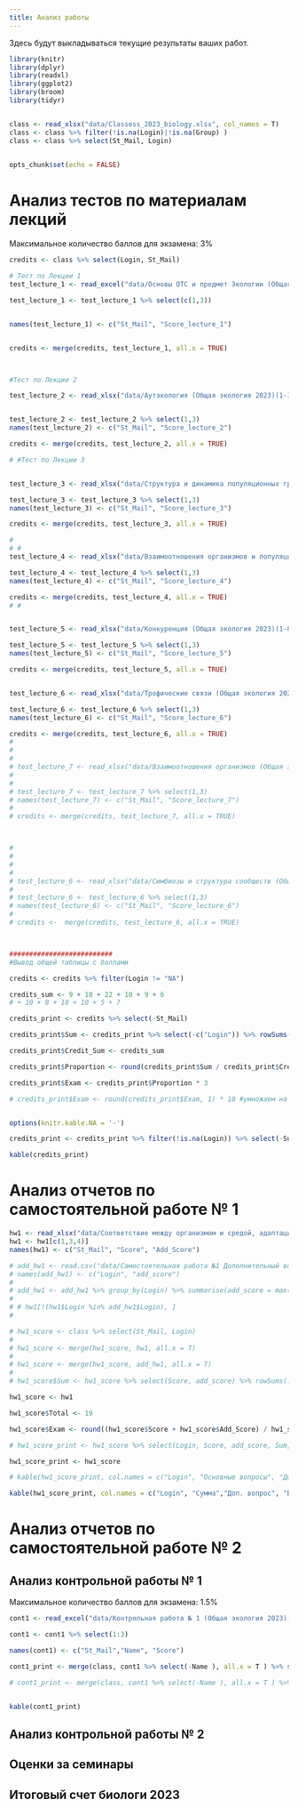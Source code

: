 ```yaml
---
title: Анализ работы
---
```


Здесь будут выкладываться текущие результаты ваших работ.




```r
library(knitr)
library(dplyr)
library(readxl)
library(ggplot2)
library(broom)
library(tidyr)


class <- read_xlsx("data/Classess_2023_biology.xlsx", col_names = T)
class <- class %>% filter(!is.na(Login)|!is.na(Group) )
class <- class %>% select(St_Mail, Login)


opts_chunk$set(echo = FALSE)

```



# **Анализ тестов по материалам лекций**

Максимальное количество баллов для экзамена: 3%



```r

credits <- class %>% select(Login, St_Mail)

# Тест по Лекции 1
test_lecture_1 <- read_excel("data/Основы ОТС и предмет Экологии (Общая экология 2023)(1-110).xlsx")

test_lecture_1 <- test_lecture_1 %>% select(c(1,3))


names(test_lecture_1) <- c("St_Mail", "Score_lecture_1")


credits <- merge(credits, test_lecture_1, all.x = TRUE)



#Тест по Лекции 2

test_lecture_2 <- read_xlsx("data/Аутэкология (Общая экология 2023)(1-108).xlsx")


test_lecture_2 <- test_lecture_2 %>% select(1,3)
names(test_lecture_2) <- c("St_Mail", "Score_lecture_2")

credits <- merge(credits, test_lecture_2, all.x = TRUE)

# #Тест по Лекции 3


test_lecture_3 <- read_xlsx("data/Структура и динамика популяционных группировок (Общая экология 2023)(1-103).xlsx")

test_lecture_3 <- test_lecture_3 %>% select(1,3)
names(test_lecture_3) <- c("St_Mail", "Score_lecture_3")

credits <- merge(credits, test_lecture_3, all.x = TRUE)

# 
# #
test_lecture_4 <- read_xlsx("data/Взаимоотношения организмов и популяций (Общая экология 2023)(1-98).xlsx")

test_lecture_4 <- test_lecture_4 %>% select(1,3)
names(test_lecture_4) <- c("St_Mail", "Score_lecture_4")

credits <- merge(credits, test_lecture_4, all.x = TRUE)
# #


test_lecture_5 <- read_xlsx("data/Конкуренция (Общая экология 2023)(1-89).xlsx")

test_lecture_5 <- test_lecture_5 %>% select(1,3)
names(test_lecture_5) <- c("St_Mail", "Score_lecture_5")

credits <- merge(credits, test_lecture_5, all.x = TRUE)


test_lecture_6 <- read_xlsx("data/Трофические связи (Общая экология 2023)(1-100).xlsx")

test_lecture_6 <- test_lecture_6 %>% select(1,3)
names(test_lecture_6) <- c("St_Mail", "Score_lecture_6")

credits <- merge(credits, test_lecture_6, all.x = TRUE)
# 
# 
# 
# test_lecture_7 <- read_xlsx("data/Взаимоотношения организмов (Общая экология для биоинженеров 2023)(1-10).xlsx")
# 
# 
# test_lecture_7 <- test_lecture_7 %>% select(1,3)
# names(test_lecture_7) <- c("St_Mail", "Score_lecture_7")
# 
# credits <- merge(credits, test_lecture_7, all.x = TRUE)



#
#
#
#
# test_lecture_6 <- read_xlsx("data/Симбиозы и структура сообществ (Общая экология 2022)(1-64).xlsx")
#
# test_lecture_6 <- test_lecture_6 %>% select(1,3)
# names(test_lecture_6) <- c("St_Mail", "Score_lecture_6")
#
# credits <-  merge(credits, test_lecture_6, all.x = TRUE)



##########################
#Вывод общей таблицы с баллами

credits <- credits %>% filter(Login != "NA")

credits_sum <- 9 + 10 + 22 + 10 + 9 + 6
# + 10 + 8 + 10 + 10 + 5 + 7

credits_print <- credits %>% select(-St_Mail)

credits_print$Sum <- credits_print %>% select(-c("Login")) %>% rowSums(na.rm=TRUE)

credits_print$Credit_Sum <- credits_sum

credits_print$Proportion <- round(credits_print$Sum / credits_print$Credit_Sum, 2)

credits_print$Exam <- credits_print$Proportion * 3

# credits_print$Exam <- round(credits_print$Exam, 1) * 10 #умножаем на это число, так как от каждой из 8 лекций приходит 10/8 финальной оценки



```



<!-- **Состояние индивидуального счета студентов** -->

```r

options(knitr.kable.NA = '-')

credits_print <- credits_print %>% filter(!is.na(Login)) %>% select(-Sum, -Credit_Sum)

kable(credits_print)


```




# **Анализ отчетов по самостоятельной работе № 1**


```r

hw1 <- read_xlsx("data/Соответствие между организмом и средой, адаптации (Общая экология 2023)(1-98).xlsx")
hw1 <- hw1[c(1,3,4)]
names(hw1) <- c("St_Mail", "Score", "Add_Score")

# add_hw1 <- read.csv("data/Самостоятельная работа №1 Дополнительный вопрос.csv", header = T)
# names(add_hw1) <- c("Login", "add_score")
#
# add_hw1 <- add_hw1 %>% group_by(Login) %>% summarise(add_score = max(add_score))
#
# # hw1[!(hw1$Login %in% add_hw1$Login), ]
#

# hw1_score <- class %>% select(St_Mail, Login)
#
# hw1_score <- merge(hw1_score, hw1, all.x = T)
#
# hw1_score <- merge(hw1_score, add_hw1, all.x = T)
#
# hw1_score$Sum <- hw1_score %>% select(Score, add_score) %>% rowSums(., na.rm = T)

hw1_score <- hw1

hw1_score$Total <- 19

hw1_score$Exam <- round((hw1_score$Score + hw1_score$Add_Score) / hw1_score$Total * 1.5, 1)

# hw1_score_print <- hw1_score %>% select(Login, Score, add_score, Sum, Exam)

hw1_score_print <- hw1_score

# kable(hw1_score_print, col.names = c("Login", "Основные вопросы", "Доп. вопр. 1", "Сумма",  "% от экзаменационной оценки"))

kable(hw1_score_print, col.names = c("Login", "Сумма","Доп. вопрос", "Всего вопросов",  "% от экзаменационной оценки"))


```

<!-- <br> -->
<!-- <br> -->


# **Анализ отчетов по самостоятельной работе № 2**


<!-- ```{r,  echo=FALSE, message=FALSE, warning=FALSE} -->

<!-- hw2 <- read_xlsx("data/Самостоятельная работа № 2 (Общая экология 2021)(1-89).xlsx") -->
<!-- hw2 <- hw2 %>% select(1, 3) -->
<!-- names(hw2) <- c("Login", "Score") -->


<!-- # add_hw1 <- read.csv("data/Самостоятельная работа №1 Дополнительный вопрос.csv", header = T) -->
<!-- # names(add_hw1) <- c("Login", "add_score") -->
<!-- #  -->
<!-- # add_hw1 <- add_hw1 %>% group_by(Login) %>% summarise(add_score = max(add_score)) -->
<!-- #  -->
<!-- # # hw1[!(hw1$Login %in% add_hw1$Login), ] -->
<!-- #  -->

<!-- # hw1_score <- class %>% select(St_Mail, Login) -->
<!-- #  -->
<!-- # hw1_score <- merge(hw1_score, hw1, all.x = T) -->
<!-- #  -->
<!-- # hw1_score <- merge(hw1_score, add_hw1, all.x = T) -->
<!-- #  -->
<!-- # hw1_score$Sum <- hw1_score %>% select(Score, add_score) %>% rowSums(., na.rm = T) -->

<!-- hw2_score <- hw2 -->

<!-- hw2_score$Total <- 18 -->

<!-- hw2_score$Exam <- round(hw2_score$Score / hw2_score$Total, 1) -->

<!-- # hw1_score_print <- hw1_score %>% select(Login, Score, add_score, Sum, Exam) -->

<!-- hw2_score_print <- hw2_score  -->

<!-- # kable(hw1_score_print, col.names = c("Login", "Основные вопросы", "Доп. вопр. 1", "Сумма",  "% от экзаменационной оценки")) -->

<!-- kable(hw2_score_print, col.names = c("Login", "Сумма", "Всего вопросов",  "% от экзаменационной оценки")) -->


<!-- ``` -->

<!-- <br> -->
<!-- <br> -->



## **Анализ контрольной работы № 1**

Максимальное количество баллов для экзамена: 1.5%

```r

cont1 <- read_excel("data/Контрольная работа № 1 (Общая экология 2023)(1-111) (1).xlsx")

cont1 <- cont1 %>% select(1:3)

names(cont1) <- c("St_Mail","Name", "Score")

cont1_print <- merge(class, cont1 %>% select(-Name ), all.x = T ) %>% select(-St_Mail) %>% mutate(Exam = round(Score / 22 * 1.5, 1) )

# cont1_print <- merge(class, cont1 %>% select(-Name ), all.x = T ) %>% select(-St_Mail) %>% mutate(Exam = round(Score / 19 * 3, 1) )


kable(cont1_print)


```




## **Анализ контрольной работы № 2**


<!-- Максимальное количество баллов для экзамена 3% -->



<!-- ```{r,  echo=FALSE, message=FALSE, warning=FALSE} -->

<!-- # cont1 <- read_excel("data/Control_work_1_biotech.xlsx") -->

<!-- cont2 <- read_excel("data/Контрольная работа № 2 (Общая экология для биоинженеров 2023)(1-10).xlsx") -->

<!-- cont2 <- cont2 %>% select(1:3) -->

<!-- names(cont2) <- c("St_Mail",  "Name", "Score") -->

<!-- cont2_print <- merge(class, cont2 %>% select(-Name ), all.x = TRUE ) %>% select(-St_Mail) %>% mutate(Exam = round(Score / 9*3, 1)) -->

<!-- kable(cont2_print) -->


<!-- ``` -->






<!-- ## **Анализ самостоятельной работы № 1** -->

<!-- Максимальное количество баллов для экзамена 1.5% -->



<!-- ```{r,  echo=FALSE, message=FALSE, warning=FALSE, eval=FALSE} -->

<!-- hw1 <- read_excel("data/Тест по самостоятельной работе №1 (Общая экология 2022)(1-98).xlsx") -->

<!-- hw1_score <- hw1 -->

<!-- names(hw1_score) <- c("St_Mail","Name", "Score") -->


<!-- hw1_score <- merge(class, hw1_score) %>% select(-c(St_Mail, Name)) -->


<!-- hw1_score$Total <- hw1_score$Score / 15 * 1.5 -->


<!-- hw1_score$Exam <- round(hw1_score$Total, 1) -->



<!-- hw1_score_print <- hw1_score %>% select(-Total) -->

<!-- kable(hw1_score_print, col.names = c("Login", "Score", "Exam")) -->


<!-- ``` -->




<!-- ## **Анализ самостоятельной работы № 2** -->

<!-- Максимальное количество баллов для экзамена 1.5% -->





<!-- ```{r,  echo=FALSE, message=FALSE, warning=FALSE, eval=FALSE} -->

<!-- hw2 <- read_excel("data/Самостоятельная работа № 2 (Общая экология 2021) (Общая экология 2022)(1-78).xlsx") -->

<!-- hw2_score <- hw2 -->

<!-- names(hw2_score) <- c("St_Mail","Name", "Score") -->


<!-- hw2_score <- merge(class, hw2_score) %>% select(-c(St_Mail, Name)) -->


<!-- hw2_score$Total <- hw2_score$Score / 21 * 1.5 -->


<!-- hw2_score$Exam <- round(hw2_score$Total, 1) -->



<!-- hw2_score_print <- hw2_score %>% select(-Total) -->

<!-- kable(hw2_score_print, col.names = c("Login", "Score", "Exam")) -->


<!-- ``` -->



## **Оценки за семинары**

<!-- Максимальное количество баллов для экзамена 16% -->

<!-- ```{r warning = FALSE} -->

<!-- sem <- read_excel("data/Seminars_2023_biotech.xlsx", na = "NA") -->

<!-- sem <- sem %>% select(Login, Seminar_1, Seminar_2) -->

<!-- sem_print <- merge(class, sem, all.x = TRUE ) %>% select(Login, Seminar_1, Seminar_2) %>% rowwise() %>% mutate(Exam = sum(Seminar_1 * 8,  Seminar_2 * 8, na.rm = T) ) %>% filter(Exam != 0) -->

<!-- ``` -->

<!-- ```{r } -->
<!-- kable(sem_print) -->


<!-- ``` -->





<!-- ## **Семинар-конференция № 2** -->


<!-- ```{r} -->

<!-- sem_2 <- read_excel("data/Conference_seminar_2.xlsx") -->

<!-- sem_2_print <- merge(class, sem_2) %>% select(-St_Mail) %>% mutate(Exam = Presentation + Presence + Speech + Bonus) -->

<!-- ``` -->

<!-- ```{r} -->
<!-- kable(sem_2_print) -->

<!-- ``` -->



<!-- ## **Результаты семинаров** -->

<!-- Семинары приносят в экзаменационную оценку 27% -->

<!-- **Коллеги!** -->

<!-- Оценки, которые вы видите ниже, это результат автоматической обработки базы, которую заполняют преподаватели после семинаров.  Проверяйте, пожалуйста, все ваши текущие оценки. Если вы видите, что вам что-то не проставлено, то срочно связывайтесь с соответствующим преподавателем. -->

<!-- Поверьте, у нас колоссальная нагрузка и мы не всегда успеваем внести оценки в ведомость. Контролируйте этот процесс, пожалуйста. -->



<!-- ```{r,  echo=FALSE, message=FALSE, warning=FALSE, eval=FALSE} -->

<!-- seminars <- read_excel("data/Семинары биологи 2022.xlsx") -->

<!-- names(seminars)[1:3] <- c( "Family", "Name", "Login") -->

<!-- seminars_print <- seminars %>% select(-Family, -Name) -->



<!-- seminars_print$Exam <- seminars_print %>% select(- c(Login, Group) ) %>% mutate(Sum = rowSums(., na.rm = T), Exam = Sum) %>% pull(Exam)  -->

<!-- seminars_print$Exam <- seminars_print$Exam*3 -->

<!-- kable(seminars_print) -->


<!-- ``` -->







<!-- ## **Итоговый счет группа биоинженеров** -->


<!-- ```{r warning = FALSE} -->

<!-- tests <- credits_print %>% select(Login, Exam) -->
<!-- names(tests) <- c("Login", "Тесты по лекциям") -->


<!-- cont1 <- cont1_print %>% select(Login, Exam) -->
<!-- names(cont1) <- c("Login", "Контрольная 1") -->



<!-- cont2 <- cont2_print %>% select(Login, Exam) -->
<!-- names(cont2) <- c("Login", "Контрольная 2") -->


<!-- sems <- sem_print %>% select(Login, Exam) -->

<!-- names(sems) <- c("Login", "Семинары" ) -->


<!-- d <- merge(tests, cont1, by = "Login", all.x = TRUE) -->
<!-- dd <- merge(d, cont2, by = "Login", all.x = TRUE) -->
<!-- final <- merge(dd, sems, by = "Login", all.x = TRUE) -->

<!-- names(final) <- c("Login", "Тесты по лекциям", "Контрольная 1", "Контрольная 2","Семинары" ) -->

<!-- Exam <- rowSums(final[,-1], na.rm = T) -->

<!-- final$Exam <- Exam -->

<!-- kable(final) -->

<!-- ``` -->



## **Итоговый счет биологи 2023**



<!-- ```{r,  echo=FALSE, message=FALSE, warning=FALSE} -->
<!-- library(stringr) -->


<!-- d1 <- credits_print %>% select(Login, Exam) -->
<!-- d1$Exam <- round(d1$Exam, 2) -->


<!-- d2 <- cont1_print %>% select(Login, Exam) -->
<!-- d2$Exam <- round(d2$Exam, 2) -->



<!-- d3 <- cont2_print %>% select(Login, Exam) -->
<!-- d3$Exam <- round(d3$Exam, 2) -->


<!-- d4 <- hw1_score_print %>% select(Login, Exam) -->
<!-- d4$Login <- word(d4$Login, 1 ,sep = "\\@") -->
<!-- d4$Exam <- round(d4$Exam, 2) -->


<!-- d5 <- hw2_score_print %>% select(Login, Exam) -->
<!-- d5$Login <- word(d5$Login, 1 ,sep = "\\@") -->
<!-- d5$Exam <- round(d5$Exam, 2) -->


<!-- d6 <- seminars_print %>% select(Login, Exam) -->
<!-- d6$Exam <- round(d6$Exam, 2) -->


<!-- Results <- merge(d1, d2, by = "Login", all = T) %>% merge(., d3, by = "Login", all = T) %>% merge(., d4, by = "Login", all = T) %>%  merge(., d5, by = "Login", all = T) %>%  merge(., d6, by = "Login", all = T) -->


<!-- names(Results) <- c("Login", "Lecture_test (max 3)", "Control_1(max 1.5)", "Control_2 (max 1.5)", "Home Work 1 (max 1.5)", "Home Work 2 (max 1.5)", "Seminars (max 21)") -->


<!-- Results_print <- Results -->

<!-- Results_print$Exam <- round(apply(Results[,-1], MARGIN = 1, FUN = function(x) sum(x, na.rm = T) ), 1) -->

<!-- Results_print <- Results_print %>% filter(!is.na(Login)) %>% filter(Login != "NA") -->




<!-- # # Код для вывода суммарных оценок с именами. -->
<!-- # class <- read_xlsx("data/Classess_2022_biology.xlsx", col_names = T) -->
<!-- #  -->
<!-- # final_results <- class %>% select(Family, Name, Otch, Login) %>% merge(., Results_print, all.x = T)  -->
<!-- #  -->
<!-- # write.table(final_results, "clipboard", sep = "\t", row.names = F) -->

<!-- ``` -->

<!-- ```{r} -->

<!-- options(knitr.kable.NA = '-') -->
<!-- kable(Results_print) -->
<!-- ``` -->


<!-- ```{r} -->
<!-- # Результаты в сумме для создания файла-ведомости экзамена -->

<!-- class <- read_xlsx("data/Classess_2022_biology.xlsx", col_names = T) -->
<!-- # class <- class %>% filter(!is.na(Login)|!is.na(Group) ) -->
<!-- class <- class %>% select(St_Mail, Login, Family, Name, Otch ) -->
<!-- res <- merge(class, Results_print) -->

<!-- write.table(res, "data/results_for_examen.csv", sep = ";", row.names = F, fileEncoding = "UTF-8", dec = "," ) -->

<!-- ``` -->



